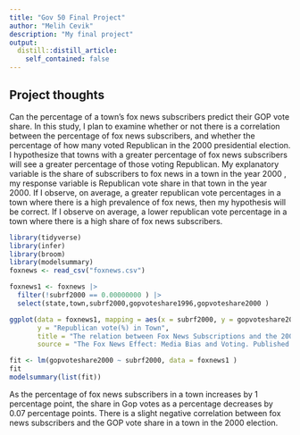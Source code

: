 ```yaml
---
title: "Gov 50 Final Project"
author: "Melih Cevik"
description: "My final project"
output:
  distill::distill_article:
    self_contained: false
---
```


## Project thoughts


Can the percentage of a town's fox news subscribers predict their GOP vote share. In this study, I plan to examine whether or not there is a correlation between the percentage of fox news subscribers, and whether the percentage of how many voted Republican in the 2000 presidential election. I hypothesize that towns with a greater percentage of fox news subscribers will see a greater percentage of those voting Republican. My explanatory variable is the share of subscribers to fox news in a town in the year 2000 , my response variable is Republican vote share in that town in the year 2000. If I observe, on average, a greater republican vote percentages in a town where there is a high prevalence of fox news, then my hypothesis will be correct. If I observe on average, a lower republican vote percentage in a town where there is a high share of fox news subscribers.


```r
library(tidyverse)
library(infer)
library(broom)
library(modelsummary)
foxnews <- read_csv("foxnews.csv")
```





```r
foxnews1 <- foxnews |> 
  filter(!subrf2000 == 0.00000000 ) |>
  select(state,town,subrf2000,gopvoteshare1996,gopvoteshare2000 ) 

ggplot(data = foxnews1, mapping = aes(x = subrf2000, y = gopvoteshare2000)) + geom_point() +  geom_smooth(method = "lm", se = FALSE) +  labs(x = "Share of Households who subscribe to Fox News in the Town (as a percent)",
       y = "Republican vote(%) in Town",
       title = "The relation between Fox News Subscriptions and the 2000 Presidential Election",
       source = "The Fox News Effect: Media Bias and Voting. Published in the Quarterly Journal of Economics")

```

```r
fit <- lm(gopvoteshare2000 ~ subrf2000, data = foxnews1 )
fit
modelsummary(list(fit))
```
As the percentage of fox news subscribers in a town increases by 1 percentage point, the share in Gop votes as a percentage decreases by 0.07 percentage points. There is a slight negative correlation between fox news subscribers and the GOP vote share in a town in the 2000 election. 


